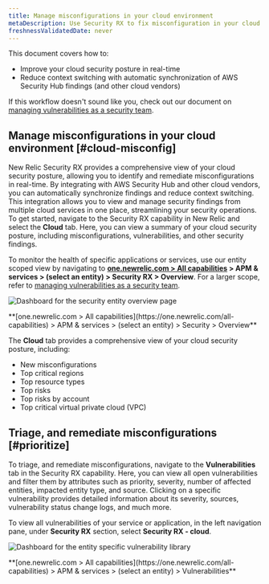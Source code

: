 ```yaml
---
title: Manage misconfigurations in your cloud environment
metaDescription: Use Security RX to fix misconfiguration in your cloud environment.
freshnessValidatedDate: never
---
```


This document covers how to:

* Improve your cloud security posture in real-time 
* Reduce context switching with automatic synchronization of AWS Security Hub findings (and other cloud vendors)


If this workflow doesn't sound like you, check out our document on [managing vulnerabilities as a security team](/docs/vulnerability-management/security-workflow-cloud-misconfig).

## Manage misconfigurations in your cloud environment [#cloud-misconfig]
New Relic Security RX provides a comprehensive view of your cloud security posture, allowing you to identify and remediate misconfigurations in real-time. By integrating with AWS Security Hub and other cloud vendors, you can automatically synchronize findings and reduce context switching.
This integration allows you to view and manage security findings from multiple cloud services in one place, streamlining your security operations.
To get started, navigate to the Security RX capability in New Relic and select the **Cloud** tab. Here, you can view a summary of your cloud security posture, including misconfigurations, vulnerabilities, and other security findings.

To monitor the health of specific applications or services, use our entity scoped view by navigating to <DNT>**[one.newrelic.com > All capabilities](https://one.newrelic.com/all-capabilities) > APM & services > (select an entity) > Security RX > Overview**</DNT>. For a larger scope, refer to [managing vulnerabilities as a security team](/docs/vulnerability-management/security-workflow).

<img
  title="Entity overview"
  alt="Dashboard for the security entity overview page"
  src="/images/security_screenshot-entity_security-overview.webp"
/>

<figcaption>
  <DNT>
    **[one.newrelic.com > All capabilities](https://one.newrelic.com/all-capabilities) > APM & services > (select an entity) > Security > Overview**
  </DNT>
</figcaption>

The **Cloud** tab provides a comprehensive view of your cloud security posture, including:
* New misconfigurations
* Top critical regions
* Top resource types
* Top risks
* Top risks by account
* Top critical virtual private cloud (VPC) 


## Triage, and remediate misconfigurations [#prioritize]

To triage, and remediate misconfigurations, navigate to the **Vulnerabilities** tab in the Security RX capability. Here, you can view all open vulnerabilities and filter them by attributes such as priority, severity, number of affected entities, impacted entity type, and source. Clicking on a specific vulnerability provides detailed information about its severity, sources, vulnerability status change logs, and much more.

To view all vulnerabilities of your service or application, in the left navigation pane, under **Security RX** section, select <DNT>**Security RX - cloud**</DNT>.

<img
  title="Vulnerability library"
  alt="Dashboard for the entity specific vulnerability library"
  src="/images/vulnLibrary.webp"
/>

<figcaption>
  <DNT>
    **[one.newrelic.com > All capabilities](https://one.newrelic.com/all-capabilities) > APM & services > (select an entity) > Vulnerabilities**
  </DNT>
</figcaption>




